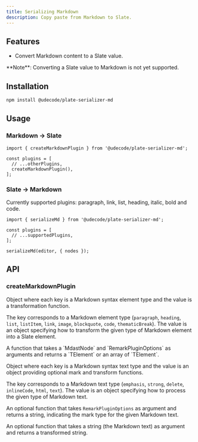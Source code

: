 ```yaml
---
title: Serializing Markdown
description: Copy paste from Markdown to Slate.
---
```


<ComponentPreview name="playground-demo" id="markdown" />

<PackageInfo>

## Features

- Convert Markdown content to a Slate value.

<Callout className="my-4">
  **Note**: Converting a Slate value to Markdown is not yet supported.
</Callout>

</PackageInfo>

## Installation

```bash
npm install @udecode/plate-serializer-md
```

## Usage

### Markdown -> Slate

```tsx
import { createMarkdownPlugin } from '@udecode/plate-serializer-md';

const plugins = [
  // ...otherPlugins,
  createMarkdownPlugin(),
];
```

### Slate -> Markdown

Currently supported plugins: paragraph, link, list, heading, italic, bold and code.

```tsx
import { serializeMd } from '@udecode/plate-serializer-md';

const plugins = [
  // ...supportedPlugins,
];

serializeMd(editor, { nodes });
```

## API

### createMarkdownPlugin

<APIOptions>
<APIItem name="elementRules" type="RemarkElementRules">

Object where each key is a Markdown syntax element type and the value is a transformation function.

<APISubList>
<APISubListItem parent="elementRules" name="[key in MdastElementType]" type="RemarkElementRule">

The key corresponds to a Markdown element type (`paragraph`, `heading`, `list`, `listItem`, `link`, `image`, `blockquote`, `code`, `thematicBreak`). The value is an object specifying how to transform the given type of Markdown element into a Slate element.

<APISubList>
<APISubListItem parent="RemarkElementRule" name="transform" type="(node: MdastNode, options: RemarkPluginOptions<V>) => TElement | TElement[]">
A function that takes a `MdastNode` and `RemarkPluginOptions` as arguments and returns a `TElement` or an array of `TElement`.

</APISubListItem>
</APISubList>
</APISubListItem>
</APISubList>
</APIItem>
<APIItem name="textRules" type="RemarkTextRules">

Object where each key is a Markdown syntax text type and the value is an object providing optional mark and transform functions.

<APISubList>
<APISubListItem parent="textRules" name="[key in MdastTextType]" type="RemarkTextRule">

The key corresponds to a Markdown text type (`emphasis`, `strong`, `delete`, `inlineCode`, `html`, `text`). The value is an object specifying how to process the given type of Markdown text.

<APISubList>
<APISubListItem parent="RemarkTextRule" name="mark" type="(options: RemarkPluginOptions<V>) => string" optional>

An optional function that takes `RemarkPluginOptions` as argument and returns a string, indicating the mark type for the given Markdown text.

</APISubListItem>
<APISubListItem parent="RemarkTextRule" name="transform" type="(text: string) => string" optional>

An optional function that takes a string (the Markdown text) as argument and returns a transformed string.

</APISubListItem>
</APISubList>
</APISubListItem>
</APISubList>
</APIItem>
</APIOptions>
